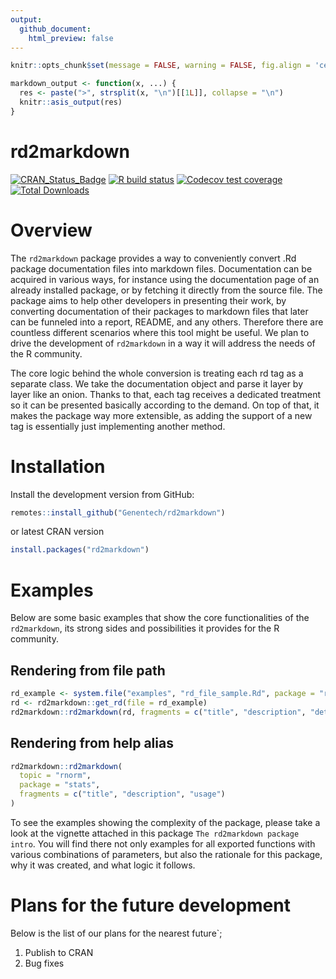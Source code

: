 ```yaml
---
output: 
  github_document:
    html_preview: false
---
```


```r
knitr::opts_chunk$set(message = FALSE, warning = FALSE, fig.align = 'center', fig.path = "man/figures/")
```

```r
markdown_output <- function(x, ...) {
  res <- paste(">", strsplit(x, "\n")[[1L]], collapse = "\n")
  knitr::asis_output(res)
}
```

# rd2markdown

[![CRAN_Status_Badge](http://www.r-pkg.org/badges/version/rd2markdown)](https://cran.r-project.org/package=rd2markdown)
[![R build status](https://github.com/Genentech/rd2markdown/workflows/R-CMD-check/badge.svg)](https://github.com/Genentech/rd2markdown/actions?query=workflow%3AR-CMD-check)
[![Codecov test coverage](https://codecov.io/gh/Genentech/rd2markdown/branch/main/graph/badge.svg)](https://app.codecov.io/gh/Genentech/rd2markdown?branch=main)
[![Total Downloads](http://cranlogs.r-pkg.org/badges/grand-total/rd2markdown?color=orange)](http://cranlogs.r-pkg.org/badges/grand-total/rd2markdown)

# Overview

The `rd2markdown` package provides a way to conveniently convert .Rd package
documentation files into markdown files. Documentation can be acquired in
various ways, for instance using the documentation page of an already installed
package, or by fetching it directly from the source file. The package aims to
help other developers in presenting their work, by converting documentation of
their packages to markdown files that later can be funneled into a report,
README, and any others. Therefore there are countless different scenarios where
this tool might be useful. We plan to drive the development of `rd2markdown` in
a way it will address the needs of the R community.

The core logic behind the whole conversion is treating each rd tag as a separate
class. We take the documentation object and parse it layer by layer like an
onion. Thanks to that, each tag receives a dedicated treatment so it can be
presented basically according to the demand. On top of that, it makes the
package way more extensible, as adding the support of a new tag is essentially
just implementing another method. 

# Installation

Install the development version from GitHub:

```r
remotes::install_github("Genentech/rd2markdown")
```

or latest CRAN version

```r
install.packages("rd2markdown")
```

# Examples

Below are some basic examples that show the core functionalities of the
`rd2markdown`, its strong sides and possibilities it provides for the R
community.

## Rendering from file path

```r
rd_example <- system.file("examples", "rd_file_sample.Rd", package = "rd2markdown")
rd <- rd2markdown::get_rd(file = rd_example)
rd2markdown::rd2markdown(rd, fragments = c("title", "description", "details"))
```

## Rendering from help alias

```r
rd2markdown::rd2markdown(
  topic = "rnorm",
  package = "stats",
  fragments = c("title", "description", "usage")
)
```

To see the examples showing the complexity of the package, please take a look at
the vignette attached in this package `The rd2markdown package intro`. You will
find there not only examples for all exported functions with various
combinations of parameters, but also the rationale for this package, why it was
created, and what logic it follows.

# Plans for the future development

Below is the list of our plans for the nearest future`;

1. Publish to CRAN
2. Bug fixes
